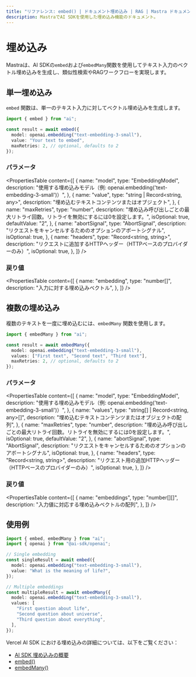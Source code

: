 ```yaml
---
title: "リファレンス: embed() | ドキュメント埋め込み | RAG | Mastra ドキュメント"
description: MastraでAI SDKを使用した埋め込み機能のドキュメント。
---
```


# 埋め込み

Mastraは、AI SDKの`embed`および`embedMany`関数を使用してテキスト入力のベクトル埋め込みを生成し、類似性検索やRAGワークフローを実現します。

## 単一埋め込み

`embed` 関数は、単一のテキスト入力に対してベクトル埋め込みを生成します。

```typescript
import { embed } from "ai";

const result = await embed({
  model: openai.embedding("text-embedding-3-small"),
  value: "Your text to embed",
  maxRetries: 2, // optional, defaults to 2
});
```

### パラメータ

<PropertiesTable
  content={[
    {
      name: "model",
      type: "EmbeddingModel",
      description:
        "使用する埋め込みモデル（例: openai.embedding('text-embedding-3-small')）",
    },
    {
      name: "value",
      type: "string | Record<string, any>",
      description: "埋め込むテキストコンテンツまたはオブジェクト",
    },
    {
      name: "maxRetries",
      type: "number",
      description:
        "埋め込み呼び出しごとの最大リトライ回数。リトライを無効にするには0を設定します。",
      isOptional: true,
      defaultValue: "2",
    },
    {
      name: "abortSignal",
      type: "AbortSignal",
      description:
        "リクエストをキャンセルするためのオプションのアボートシグナル",
      isOptional: true,
    },
    {
      name: "headers",
      type: "Record<string, string>",
      description:
        "リクエストに追加するHTTPヘッダー（HTTPベースのプロバイダーのみ）",
      isOptional: true,
    },
  ]}
/>

### 戻り値

<PropertiesTable
  content={[
    {
      name: "embedding",
      type: "number[]",
      description: "入力に対する埋め込みベクトル",
    },
  ]}
/>

## 複数の埋め込み

複数のテキストを一度に埋め込むには、`embedMany` 関数を使用します。

```typescript
import { embedMany } from "ai";

const result = await embedMany({
  model: openai.embedding("text-embedding-3-small"),
  values: ["First text", "Second text", "Third text"],
  maxRetries: 2, // optional, defaults to 2
});
```

### パラメータ

<PropertiesTable
  content={[
    {
      name: "model",
      type: "EmbeddingModel",
      description:
        "使用する埋め込みモデル（例: openai.embedding('text-embedding-3-small')）",
    },
    {
      name: "values",
      type: "string[] | Record<string, any>[]",
      description: "埋め込むテキストコンテンツまたはオブジェクトの配列",
    },
    {
      name: "maxRetries",
      type: "number",
      description:
        "埋め込み呼び出しごとの最大リトライ回数。リトライを無効にするには0を設定します。",
      isOptional: true,
      defaultValue: "2",
    },
    {
      name: "abortSignal",
      type: "AbortSignal",
      description:
        "リクエストをキャンセルするためのオプションのアボートシグナル",
      isOptional: true,
    },
    {
      name: "headers",
      type: "Record<string, string>",
      description:
        "リクエスト用の追加HTTPヘッダー（HTTPベースのプロバイダーのみ）",
      isOptional: true,
    },
  ]}
/>

### 戻り値

<PropertiesTable
  content={[
    {
      name: "embeddings",
      type: "number[][]",
      description: "入力値に対応する埋め込みベクトルの配列",
    },
  ]}
/>

## 使用例

```typescript
import { embed, embedMany } from "ai";
import { openai } from "@ai-sdk/openai";

// Single embedding
const singleResult = await embed({
  model: openai.embedding("text-embedding-3-small"),
  value: "What is the meaning of life?",
});

// Multiple embeddings
const multipleResult = await embedMany({
  model: openai.embedding("text-embedding-3-small"),
  values: [
    "First question about life",
    "Second question about universe",
    "Third question about everything",
  ],
});
```

Vercel AI SDK における埋め込みの詳細については、以下をご覧ください：

- [AI SDK 埋め込みの概要](https://sdk.vercel.ai/docs/ai-sdk-core/embeddings)
- [embed()](https://sdk.vercel.ai/docs/reference/ai-sdk-core/embed)
- [embedMany()](https://sdk.vercel.ai/docs/reference/ai-sdk-core/embed-many)
